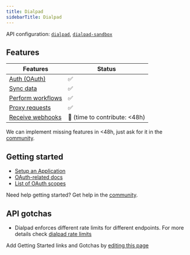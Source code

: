 ```yaml
---
title: Dialpad
sidebarTitle: Dialpad
---
```



<Overview />

API configuration: [`dialpad`](https://nango.dev/providers.yaml), [`dialpad-sandbox`](https://nango.dev/providers.yaml)

## Features

| Features | Status |
| - | - |
| [Auth (OAuth)](/guides/getting-started/authorize-an-api-from-your-app) | ✅ |
| [Sync data](/guides/getting-started/read-from-an-api) | ✅ |
| [Perform workflows](/guides/getting-started/write-to-an-api) | ✅ |
| [Proxy requests](/guides/proxy-requests-to-an-api) | ✅ |
| [Receive webhooks](/guides/receive-webhooks-from-an-api) | 🚫 (time to contribute: &lt;48h) |

<Tip>We can implement missing features in &lt;48h, just ask for it in the [community](https://nango.dev/slack).</Tip>

## Getting started

-   [Setup an Application](https://developers.dialpad.com/docs/oauth#setup)
-   [OAuth-related docs](https://developers.dialpad.com/docs/oauth)
-   [List of OAuth scopes](https://developers.dialpad.com/docs/oauth#supported-scopes)

<Tip>Need help getting started? Get help in the [community](https://nango.dev/slack).</Tip>

## API gotchas

- Dialpad enforces different rate limits for different endpoints. For more details check [dialpad rate limits](https://developers.dialpad.com/docs/rate-limits)

<Note>Add Getting Started links and Gotchas by [editing this page](https://github.com/nangohq/nango/tree/master/docs-v2/integrations/all/dialpad.mdx)</Note>
